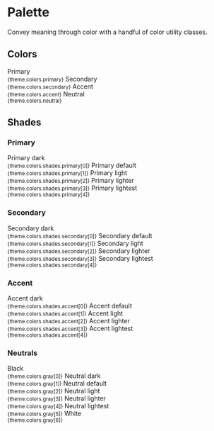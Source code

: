 


<Meta title="Themes/Landing/System/Palette" />

# Palette

Convey meaning through color with a handful of color utility classes.

## Colors

<Preview>
  <Theme>
    <Grid gridTemplateColumns="repeat(4, 1fr)" gridGap={16}>
      <Box borderRadius={8} bg="primary" height={150} />
      <Box borderRadius={8} bg="secondary" height={150} />
      <Box borderRadius={8} bg="accent" height={150} />
      <Box borderRadius={8} bg="neutral" height={150} />
      <Box>
        Primary
        <br />
        <small>{theme.colors.primary}</small>
      </Box>
      <Box>
        Secondary
        <br />
        <small>{theme.colors.secondary}</small>
      </Box>
      <Box>
        Accent
        <br />
        <small>{theme.colors.accent}</small>
      </Box>
      <Box>
        Neutral
        <br />
        <small>{theme.colors.neutral}</small>
      </Box>
    </Grid>
  </Theme>
</Preview>

## Shades

### Primary

<Preview>
  <Theme>
    <Grid gridTemplateColumns="repeat(5, 1fr)" gridGap={16}>
      <Box borderRadius={8} bg="shades.primary.0" height={150} />
      <Box borderRadius={8} bg="shades.primary.1" height={150} />
      <Box borderRadius={8} bg="shades.primary.2" height={150} />
      <Box borderRadius={8} bg="shades.primary.3" height={150} />
      <Box borderRadius={8} bg="shades.primary.4" height={150} />
      <Box>
        Primary dark
        <br />
        <small>{theme.colors.shades.primary[0]}</small>
      </Box>
      <Box>
        Primary default
        <br />
        <small>{theme.colors.shades.primary[1]}</small>
      </Box>
      <Box>
        Primary light
        <br />
        <small>{theme.colors.shades.primary[2]}</small>
      </Box>
      <Box>
        Primary lighter
        <br />
        <small>{theme.colors.shades.primary[3]}</small>
      </Box>
      <Box>
        Primary lightest
        <br />
        <small>{theme.colors.shades.primary[4]}</small>
      </Box>
    </Grid>
  </Theme>
</Preview>

### Secondary

<Preview>
  <Theme>
    <Grid gridTemplateColumns="repeat(5, 1fr)" gridGap={16}>
      <Box borderRadius={8} bg="shades.secondary.0" height={150} />
      <Box borderRadius={8} bg="shades.secondary.1" height={150} />
      <Box borderRadius={8} bg="shades.secondary.2" height={150} />
      <Box borderRadius={8} bg="shades.secondary.3" height={150} />
      <Box borderRadius={8} bg="shades.secondary.4" height={150} />
      <Box>
        Secondary dark
        <br />
        <small>{theme.colors.shades.secondary[0]}</small>
      </Box>
      <Box>
        Secondary default
        <br />
        <small>{theme.colors.shades.secondary[1]}</small>
      </Box>
      <Box>
        Secondary light
        <br />
        <small>{theme.colors.shades.secondary[2]}</small>
      </Box>
      <Box>
        Secondary lighter
        <br />
        <small>{theme.colors.shades.secondary[3]}</small>
      </Box>
      <Box>
        Secondary lightest
        <br />
        <small>{theme.colors.shades.secondary[4]}</small>
      </Box>
    </Grid>
  </Theme>
</Preview>

### Accent

<Preview>
  <Theme>
    <Grid gridTemplateColumns="repeat(5, 1fr)" gridGap={16}>
      <Box borderRadius={8} bg="shades.accent.0" height={150} />
      <Box borderRadius={8} bg="shades.accent.1" height={150} />
      <Box borderRadius={8} bg="shades.accent.2" height={150} />
      <Box borderRadius={8} bg="shades.accent.3" height={150} />
      <Box borderRadius={8} bg="shades.accent.4" height={150} />
      <Box>
        Accent dark
        <br />
        <small>{theme.colors.shades.accent[0]}</small>
      </Box>
      <Box>
        Accent default
        <br />
        <small>{theme.colors.shades.accent[1]}</small>
      </Box>
      <Box>
        Accent light
        <br />
        <small>{theme.colors.shades.accent[2]}</small>
      </Box>
      <Box>
        Accent lighter
        <br />
        <small>{theme.colors.shades.accent[3]}</small>
      </Box>
      <Box>
        Accent lightest
        <br />
        <small>{theme.colors.shades.accent[4]}</small>
      </Box>
    </Grid>
  </Theme>
</Preview>

### Neutrals

<Preview>
  <Theme>
    <Grid gridTemplateColumns="repeat(7, 1fr)" gridGap={16}>
      <Box>
        <Box borderRadius={8} bg="gray.0" height={150} mb={3} />
        Black
        <br />
        <small>{theme.colors.gray[0]}</small>
      </Box>
      <Box>
        <Box borderRadius={8} bg="gray.1" height={150} mb={3} />
        Neutral dark
        <br />
        <small>{theme.colors.gray[1]}</small>
      </Box>
      <Box>
        <Box borderRadius={8} bg="gray.2" height={150} mb={3} />
        Neutral default
        <br />
        <small>{theme.colors.gray[2]}</small>
      </Box>
      <Box>
        <Box borderRadius={8} bg="gray.3" height={150} mb={3} />
        Neutral light
        <br />
        <small>{theme.colors.gray[3]}</small>
      </Box>
      <Box>
        <Box borderRadius={8} bg="gray.4" height={150} mb={3} />
        Neutral lighter
        <br />
        <small>{theme.colors.gray[4]}</small>
      </Box>
      <Box>
        <Box borderRadius={8} bg="gray.5" height={150} mb={3} />
        Neutral lightest
        <br />
        <small>{theme.colors.gray[5]}</small>
      </Box>
      <Box>
        <Box borderRadius={8} bg="gray.6" height={150} mb={3} border="1px solid #EAE8E9" />
        White
        <br />
        <small>{theme.colors.gray[6]}</small>
      </Box>
    </Grid>
  </Theme>
</Preview>
